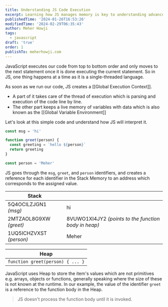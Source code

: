 ```yaml
---
title: Understanding JS Code Execution
excerpt: Learning how JS manages memory is key to understanding advanced concepts such as Closures and Async JS.
publishedTime: '2024-01-26T16:53:26'
modifiedTime: '2024-02-29T06:35:43'
author: Meher Howji
tags:
  - javascript
draft: 'true'
order: 1
publishTo: meherhowji.com
---
```

JavaScript executes our code from top to bottom order and only moves to the next statement once it is done executing the current statement. So in JS, one thing happens at a time as it is a single-threaded language.

As soon as we run our code, JS creates a [[Global Execution Context]].

- A part of it takes care of the thread of execution which is parsing and execution of the code line by line.
- The other part keeps a live memory of variables with data which is also known as the [[Global Variable Environment]]

Let's look at this simple code and understand how JS will interpret it.

```javascript
const msg = 'hi'

function greet(person) {
  const greeting = `hello ${person}`
  return greeting
}

const person = 'Meher'
```

JS goes through the `msg`, `greet`, and `person` identifiers, and creates a reference for each identifier in the Stack Memory to an address which corresponds to the assigned value.

| Stack                   |                                                      |
| ----------------------- | ---------------------------------------------------- |
| 5Q4OCILZJGN1 _(msg)_    | hi                                                   |
| 2MTZAOL8G9XW _(greet)_  | 8VUWO1XI4JY2 _(points to the function body in heap)_ |
| 1UQ5ICHZVXST _(person)_ | Meher                                                |

| Heap                             |
| -------------------------------- |
| `function greet(person) { ... }` |

JavaScript uses Heap to store the item's values which are not primitives e.g. arrays, objects or functions, generally speaking where the size of these is not known at the runtime. In our example, the value of the identifier `greet` is a reference to the function body in the Heap.

> JS doesn't process the function body until it is invoked.
